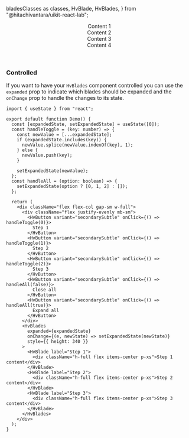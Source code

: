   bladesClasses as classes,
  HvBlade,
  HvBlades,
} from "@hitachivantara/uikit-react-lab";


<Header
  params={{ name: "Blades", packageName: "lab", classes }}
  Component={HvBlades}
  componentName="HvBlades"
  controls={{
    atMostOneExpanded: { defaultValue: true },
    atLeastOneExpanded: { defaultValue: false },
    fullWidthBlades: { defaultValue: true },
  }}
  decoratorClassName="w-full"
>
  <HvBlade label="1">
    <div className="flex items-center p-xs">Content 1</div>
  </HvBlade>
  <HvBlade label="2">
    <div className="flex items-center p-xs">Content 2</div>
  </HvBlade>
  <HvBlade label="3">
    <div className="flex items-center p-xs">Content 3</div>
  </HvBlade>
  <HvBlade label="4">
    <div className="flex items-center p-xs">Content 4</div>
  </HvBlade>
</Header>

### Controlled

If you want to have your `HvBlades` component controlled you can use the `expanded` prop to indicate which blades should be expanded and the `onChange` prop to handle the changes to its state.

```tsx live
import { useState } from "react";

export default function Demo() {
  const [expandedState, setExpandedState] = useState([0]);
  const handleToggle = (key: number) => {
    const newValue = [...expandedState];
    if (expandedState.includes(key)) {
      newValue.splice(newValue.indexOf(key), 1);
    } else {
      newValue.push(key);
    }

    setExpandedState(newValue);
  };
  const handleAll = (option: boolean) => {
    setExpandedState(option ? [0, 1, 2] : []);
  };

  return (
    <div className="flex flex-col gap-sm w-full">
      <div className="flex justify-evenly mb-sm">
        <HvButton variant="secondarySubtle" onClick={() => handleToggle(0)}>
          Step 1
        </HvButton>
        <HvButton variant="secondarySubtle" onClick={() => handleToggle(1)}>
          Step 2
        </HvButton>
        <HvButton variant="secondarySubtle" onClick={() => handleToggle(2)}>
          Step 3
        </HvButton>
        <HvButton variant="secondarySubtle" onClick={() => handleAll(false)}>
          Close all
        </HvButton>
        <HvButton variant="secondarySubtle" onClick={() => handleAll(true)}>
          Expand all
        </HvButton>
      </div>
      <HvBlades
        expanded={expandedState}
        onChange={(e, newState) => setExpandedState(newState)}
        style={{ height: 340 }}
      >
        <HvBlade label="Step 1">
          <div className="h-full flex items-center p-xs">Step 1 content</div>
        </HvBlade>
        <HvBlade label="Step 2">
          <div className="h-full flex items-center p-xs">Step 2 content</div>
        </HvBlade>
        <HvBlade label="Step 3">
          <div className="h-full flex items-center p-xs">Step 3 content</div>
        </HvBlade>
      </HvBlades>
    </div>
  );
}
```
